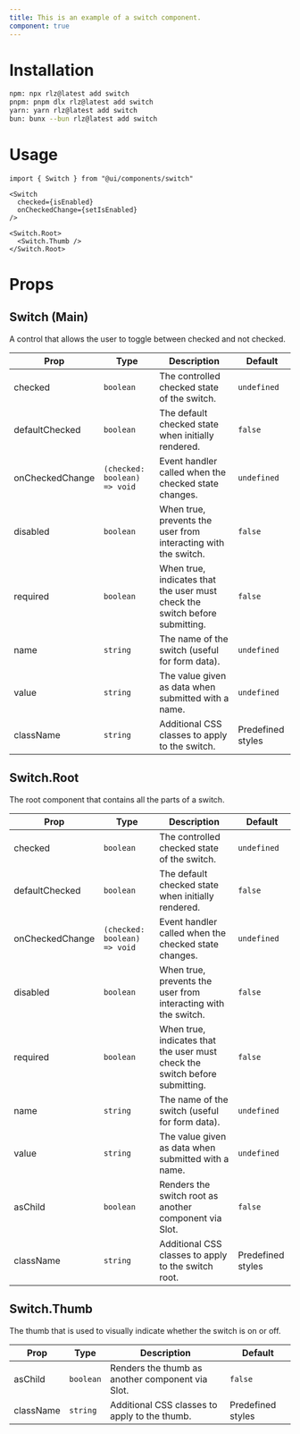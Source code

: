 ```yaml
---
title: This is an example of a switch component.
component: true
---
```


<ComponentPreview name="switch" />

# Installation
```bash
npm: npx rlz@latest add switch
pnpm: pnpm dlx rlz@latest add switch
yarn: yarn rlz@latest add switch
bun: bunx --bun rlz@latest add switch
```

# Usage
```tsx
import { Switch } from "@ui/components/switch"
```

```tsx
<Switch
  checked={isEnabled}
  onCheckedChange={setIsEnabled}
/>
```

```tsx
<Switch.Root>
  <Switch.Thumb />
</Switch.Root>
```

# Props
<Separator orientation="horizontal" />
<ComponentProps name="switch" />

<MarkdownFallback>

## Switch (Main)

A control that allows the user to toggle between checked and not checked.

| Prop | Type | Description | Default |
|------|------|-------------|---------|
| checked | `boolean` | The controlled checked state of the switch. | `undefined` |
| defaultChecked | `boolean` | The default checked state when initially rendered. | `false` |
| onCheckedChange | `(checked: boolean) => void` | Event handler called when the checked state changes. | `undefined` |
| disabled | `boolean` | When true, prevents the user from interacting with the switch. | `false` |
| required | `boolean` | When true, indicates that the user must check the switch before submitting. | `false` |
| name | `string` | The name of the switch (useful for form data). | `undefined` |
| value | `string` | The value given as data when submitted with a name. | `undefined` |
| className | `string` | Additional CSS classes to apply to the switch. | Predefined styles |

## Switch.Root

The root component that contains all the parts of a switch.

| Prop | Type | Description | Default |
|------|------|-------------|---------|
| checked | `boolean` | The controlled checked state of the switch. | `undefined` |
| defaultChecked | `boolean` | The default checked state when initially rendered. | `false` |
| onCheckedChange | `(checked: boolean) => void` | Event handler called when the checked state changes. | `undefined` |
| disabled | `boolean` | When true, prevents the user from interacting with the switch. | `false` |
| required | `boolean` | When true, indicates that the user must check the switch before submitting. | `false` |
| name | `string` | The name of the switch (useful for form data). | `undefined` |
| value | `string` | The value given as data when submitted with a name. | `undefined` |
| asChild | `boolean` | Renders the switch root as another component via Slot. | `false` |
| className | `string` | Additional CSS classes to apply to the switch root. | Predefined styles |

## Switch.Thumb

The thumb that is used to visually indicate whether the switch is on or off.

| Prop | Type | Description | Default |
|------|------|-------------|---------|
| asChild | `boolean` | Renders the thumb as another component via Slot. | `false` |
| className | `string` | Additional CSS classes to apply to the thumb. | Predefined styles |

</MarkdownFallback>
